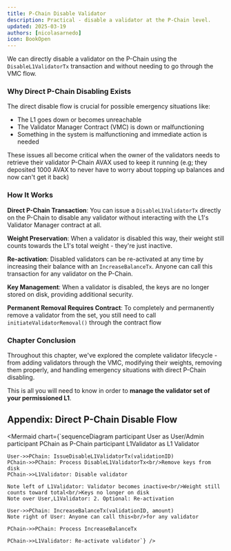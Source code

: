 ```yaml
---
title: P-Chain Disable Validator
description: Practical - disable a validator at the P-Chain level.
updated: 2025-03-19
authors: [nicolasarnedo]
icon: BookOpen
---
```


We can directly disable a validator on the P-Chain using the `DisableL1ValidatorTx` transaction and without needing to go through the VMC flow.

### Why Direct P-Chain Disabling Exists

The direct disable flow is crucial for possible emergency situations like:
- The L1 goes down or becomes unreachable
- The Validator Manager Contract (VMC) is down or malfunctioning
- Something in the system is malfunctioning and immediate action is needed

These issues all become critical when the owner of the validators needs to retrieve their validator P-Chain AVAX used to keep it running (e.g; they deposited 1000 AVAX to never have to worry about topping up balances and now can't get it back)

### How It Works

**Direct P-Chain Transaction**: You can issue a `DisableL1ValidatorTx` directly on the P-Chain to disable any validator without interacting with the L1's Validator Manager contract at all.

**Weight Preservation**: When a validator is disabled this way, their weight still counts towards the L1's total weight - they're just inactive.

**Re-activation**: Disabled validators can be re-activated at any time by increasing their balance with an `IncreaseBalanceTx`. Anyone can call this transaction for any validator on the P-Chain.

**Key Management**: When a validator is disabled, the keys are no longer stored on disk, providing additional security.

**Permanent Removal Requires Contract**: To completely and permanently remove a validator from the set, you still need to call `initiateValidatorRemoval()` through the contract flow


### Chapter Conclusion

Throughout this chapter, we've explored the complete validator lifecycle - from adding validators through the VMC, modifying their weights, removing them properly, and handling emergency situations with direct P-Chain disabling.

This is all you will need to know in order to **manage the validator set of your permissioned L1**. 

## Appendix: Direct P-Chain Disable Flow

<Mermaid chart={`sequenceDiagram
    participant User as User/Admin
    participant PChain as P-Chain
    participant L1Validator as L1 Validator

    User->>PChain: IssueDisableL1ValidatorTx(validationID)
    PChain->>PChain: Process DisableL1ValidatorTx<br/>Remove keys from disk
    PChain->>L1Validator: Disable validator

    Note left of L1Validator: Validator becomes inactive<br/>Weight still counts toward total<br/>Keys no longer on disk
    Note over User,L1Validator: 2. Optional: Re-activation

    User->>PChain: IncreaseBalanceTx(validationID, amount)
    Note right of User: Anyone can call this<br/>for any validator

    PChain->>PChain: Process IncreaseBalanceTx

    PChain->>L1Validator: Re-activate validator`} />


